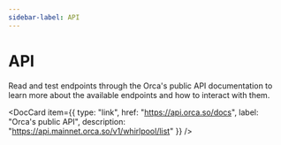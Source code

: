 ```yaml
---
sidebar-label: API
---
```


# API
Read and test endpoints through the Orca's public API documentation to learn more about the available endpoints and how to interact with them.

<DocCard item={{
  type: "link",
  href: "https://api.orca.so/docs",
  label: "Orca's public API",
  description: "https://api.mainnet.orca.so/v1/whirlpool/list"
}} />
